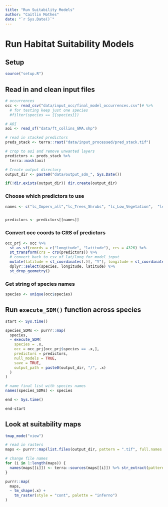 ```yaml
---
title: "Run Suitability Models"
author: "Caitlin Mothes"
date: "`r Sys.Date()`"
---
```


# Run Habitat Suitability Models

## Setup

```r
source("setup.R")
```

## Read in and clean input files

```r
# occurrences
occ <- read_csv("data/input_occ/final_model_occurrences.csv")# %>% 
  # for testing keep just one species
  #filter(species == {{species}})

# AOI
aoi <- read_sf("data/ft_collins_GMA.shp")

# read in stacked predictors
preds_stack <- terra::rast("data/input_processed/pred_stack.tif")

# crop to aoi and remove unwanted layers
predictors <- preds_stack %>%
  terra::mask(aoi)

# Create output directory
output_dir <- paste0("data/output_sdm_", Sys.Date())

if(!dir.exists(output_dir)) dir.create(output_dir)

```

### Choose which predictors to use

```r
names <- c("lc_Imperv_all","lc_Trees_Shrubs", "lc_Low_Vegetation",  "lc_inf_greenspace", "Natural_habitat" ,  "Hydrology",  "Buildings")


predictors <- predictors[[names]]
```

### Convert occ coords to CRS of predictors

```r
occ_prj <- occ %>%
  st_as_sf(coords = c("longitude", "latitude"), crs = 4326) %>%
  st_transform(crs = crs(predictors)) %>%
  # convert back to csv of lat/long for model input
  mutate(latitude = st_coordinates(.)[, "Y"], longitude = st_coordinates(.)[, "X"]) %>%
  dplyr::select(species, longitude, latitude) %>%
  st_drop_geometry()
```

### Get string of species names

```r
species <- unique(occ$species)
```

## Run `execute_SDM()` function across species

```r
start <- Sys.time()

species_SDMs <- purrr::map(
  species,
  ~ execute_SDM(
    species = .x,
    occ = occ_prj[occ_prj$species == .x,],
    predictors = predictors,
    null_models = TRUE,
    save = TRUE,
    output_path = paste0(output_dir, "/", .x)
  )
)

# name final list with species names
names(species_SDMs) <- species

end <- Sys.time()

end-start
```

## Look at suitability maps

```r
tmap_mode("view")

# read in rasters
maps <- purrr::map(list.files(output_dir, pattern = ".tif", full.names = TRUE), terra::rast)

# change file names
for (i in 1:length(maps)) {
  names(maps[[i]]) <- terra::sources(maps[[i]]) %>% str_extract(pattern = "(?<=output_sdm/).*?(?=.tif)")
}

purrr::map(
  maps,
  ~ tm_shape(.x) +
    tm_raster(style = "cont", palette = "inferno")
)
```
